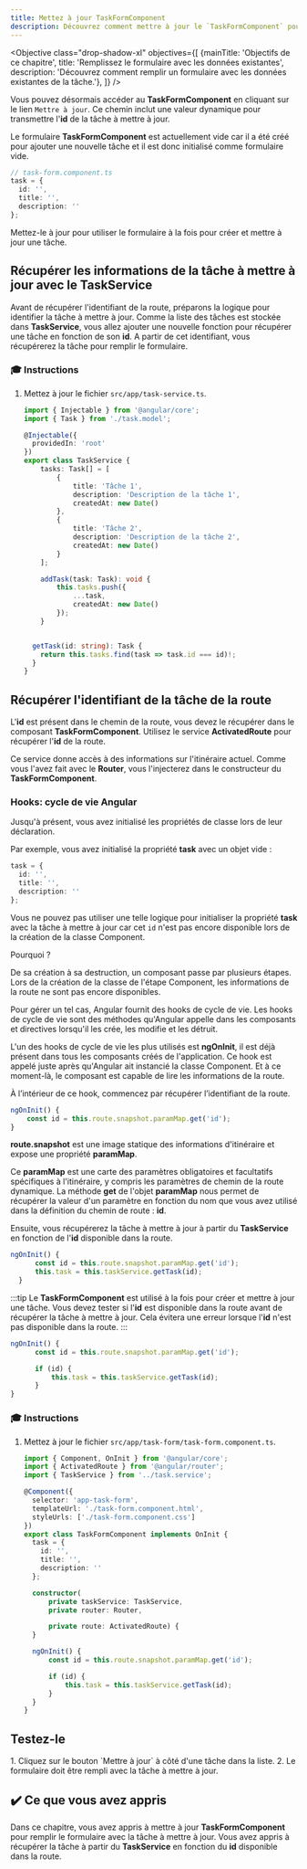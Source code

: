 ```yaml
---
title: Mettez à jour TaskFormComponent
description: Découvrez comment mettre à jour le `TaskFormComponent` pour l'utiliser pour la mise à jour de la tâche.
---
```



<Objective class="drop-shadow-xl" objectives={[
{mainTitle: 'Objectifs de ce chapitre', title: 'Remplissez le formulaire avec les données existantes', description: 'Découvrez comment remplir un formulaire avec les données existantes de la tâche.'},
]} />

Vous pouvez désormais accéder au **TaskFormComponent** en cliquant sur le lien `Mettre à jour`.
Ce chemin inclut une valeur dynamique pour transmettre l'**id** de la tâche à mettre à jour.

Le formulaire **TaskFormComponent** est actuellement vide car il a été créé pour ajouter une nouvelle tâche et il est donc initialisé comme formulaire vide.

```typescript
// task-form.component.ts
task = {
  id: '',
  title: '',
  description: ''
};
```

Mettez-le à jour pour utiliser le formulaire à la fois pour créer et mettre à jour une tâche.

## Récupérer les informations de la tâche à mettre à jour avec le TaskService

Avant de récupérer l'identifiant de la route, préparons la logique pour identifier la tâche à mettre à jour.
Comme la liste des tâches est stockée dans **TaskService**, vous allez ajouter une nouvelle fonction pour récupérer une tâche en fonction de son **id**.
A partir de cet identifiant, vous récupérerez la tâche pour remplir le formulaire.

### 🎓 Instructions

<Steps>

1. Mettez à jour le fichier `src/app/task-service.ts`.

   ```typescript ins={"Ajoutez une fonction pour récupérer une tâche par rapport à son identifiant": 28-31}
   import { Injectable } from '@angular/core';
   import { Task } from './task.model';

   @Injectable({
     providedIn: 'root'
   })
   export class TaskService {
       tasks: Task[] = [
           {
               title: 'Tâche 1',
               description: 'Description de la tâche 1',
               createdAt: new Date()
           },
           {
               title: 'Tâche 2',
               description: 'Description de la tâche 2',
               createdAt: new Date()
           }
       ];

       addTask(task: Task): void {
           this.tasks.push({
               ...task,
               createdAt: new Date()
           });
       }


     getTask(id: string): Task {
       return this.tasks.find(task => task.id === id)!;
     }
   }
   ```

</Steps>

## Récupérer l'identifiant de la tâche de la route

L'**id** est présent dans le chemin de la route, vous devez le récupérer dans le composant **TaskFormComponent**.
Utilisez le service **ActivatedRoute** pour récupérer l'**id** de la route.

Ce service donne accès à des informations sur l'itinéraire actuel.
Comme vous l'avez fait avec le **Router**, vous l'injecterez dans le constructeur du **TaskFormComponent**.

### Hooks: cycle de vie Angular

Jusqu'à présent, vous avez initialisé les propriétés de classe lors de leur déclaration.

Par exemple, vous avez initialisé la propriété **task** avec un objet vide :

```typescript
task = {
  id: '',
  title: '',
  description: ''
};
```

Vous ne pouvez pas utiliser une telle logique pour initialiser la propriété **task** avec la tâche à mettre à jour car cet `id` n'est pas encore disponible lors de la création de la classe Component.

Pourquoi ?

De sa création à sa destruction, un composant passe par plusieurs étapes.
Lors de la création de la classe de l'étape Component, les informations de la route ne sont pas encore disponibles.

Pour gérer un tel cas, Angular fournit des hooks de cycle de vie.
Les hooks de cycle de vie sont des méthodes qu'Angular appelle dans les composants et directives lorsqu'il les crée, les modifie et les détruit.

L'un des hooks de cycle de vie les plus utilisés est **ngOnInit**, il est déjà présent dans tous les composants créés de l'application.
Ce hook est appelé juste après qu'Angular ait instancié la classe Component.
Et à ce moment-là, le composant est capable de lire les informations de la route.

À l’intérieur de ce hook, commencez par récupérer l’identifiant de la route.

```typescript
ngOnInit() {
    const id = this.route.snapshot.paramMap.get('id');
}
```

**route.snapshot** est une image statique des informations d'itinéraire et expose une propriété **paramMap**.

Ce **paramMap** est une carte des paramètres obligatoires et facultatifs spécifiques à l'itinéraire, y compris les paramètres de chemin de la route dynamique.
La méthode **get** de l'objet **paramMap** nous permet de récupérer la valeur d'un paramètre en fonction du nom que vous avez utilisé dans la définition du chemin de route : **id**.

Ensuite, vous récupérerez la tâche à mettre à jour à partir du **TaskService** en fonction de l'**id** disponible dans la route.

```typescript
ngOnInit() {
      const id = this.route.snapshot.paramMap.get('id');
      this.task = this.taskService.getTask(id);
  }
```

:::tip
Le **TaskFormComponent** est utilisé à la fois pour créer et mettre à jour une tâche.
Vous devez tester si l'**id** est disponible dans la route avant de récupérer la tâche à mettre à jour.
Cela évitera une erreur lorsque l'**id** n'est pas disponible dans la route.
:::

```typescript
ngOnInit() {
      const id = this.route.snapshot.paramMap.get('id');

      if (id) {
          this.task = this.taskService.getTask(id);
      }
}
```

### 🎓 Instructions

<Steps>

1. Mettez à jour le fichier `src/app/task-form/task-form.component.ts`.

   ```typescript ins={"inecter ActivatedRoute": 20-21} ins={"Récupérez l'identifiant de la tâche à partir de la route": 23-30}
   import { Component, OnInit } from '@angular/core';
   import { ActivatedRoute } from '@angular/router';
   import { TaskService } from '../task.service';

   @Component({
     selector: 'app-task-form',
     templateUrl: './task-form.component.html',
     styleUrls: ['./task-form.component.css']
   })
   export class TaskFormComponent implements OnInit {
     task = {
       id: '',
       title: '',
       description: ''
     };

     constructor(
         private taskService: TaskService,
         private router: Router,

         private route: ActivatedRoute) {
     }

     ngOnInit() {
         const id = this.route.snapshot.paramMap.get('id');

         if (id) {
             this.task = this.taskService.getTask(id);
         }
     }
   }
   ```

</Steps>

## Testez-le

<Steps>
1. Cliquez sur le bouton `Mettre à jour` à côté d'une tâche dans la liste.
2. Le formulaire doit être rempli avec la tâche à mettre à jour.
</Steps>

## ✔️ Ce que vous avez appris

Dans ce chapitre, vous avez appris à mettre à jour **TaskFormComponent** pour remplir le formulaire avec la tâche à mettre à jour. Vous avez appris à récupérer la tâche à partir du **TaskService** en fonction du **id** disponible dans la route.





